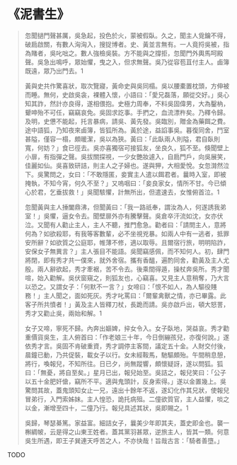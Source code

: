 # 《泥書生》

> 忽聞撾門聲甚厲，吳急起，投色於火，蒙被假臥。久之，聞主人覓鑰不得，破扃啟關，有數人洶洶入，搜捉博者。史、黃並言無有。一人竟捋吳被，指為賭者，吳叱咄之。數人強檢吳裝。方不能與之撐拒，忽聞門外輿馬呵殿聲。吳急出鳴呼，眾始懼，曳之入，但求無聲。吳乃從容苞苴付主人。鹵簿既遠，眾乃出門去。1
>
> 黃與史共作驚喜狀，取次覽寢，黃命史與吳同榻。吳以腰橐置枕頭，方伸被而睡。無何，史啟吳衾，裸體入懷，小語曰：「愛兄磊落，願從交好。」吳心知其詐，然計亦良得，遂相偎抱。史極力周奉，不料吳固偉男，大為鑿枘，顰呻殆不可任，竊竊哀免。吳固求訖事。手捫之，血流漂杵矣。乃釋令歸。及明，史憊不能起，托言暴病，請吳、黃先發。吳臨別，贈金為藥餌之費。途中語狐，乃知夜來鹵簿，皆狐所為。黃於途，益諂事吳。暮復同舍，鬥室甚隘，僅容一榻，頗暖潔，吳以為狹。黃曰：「此臥兩人則隘，君自臥則寬，何妨？」食已徑去。吳亦喜獨宿可接狐友，坐良久，狐不至。倏聞壁上小扉，有指彈之聲。吳拔關探視，一少女艷妝遽入，自扃門戶，向吳展笑，佳麗如仙。吳喜致研詰，則主人之子婦也。遂與狎，大相愛悅。女忽潸然泣下。吳驚問之，女曰：「不敢隱匿，妾實主人遣以餌君者。曩時入室，即被掩執，不知今宵，何久不至？」又嗚咽曰：「妾良家女，情所不甘。今已傾心於君，乞垂拔救！」吳聞駭懼，計無所出，但遣速去，女惟俯首泣。1
>
> 忽聞黃與主人捶闔鼎沸，但聞黃曰：「我一路祇奉，謂汝為人，何遂誘我弟室！」吳懼，逼女令去。聞壁扉外亦有騰擊聲。吳倉卒汗流如沈，女亦伏泣。又聞有人勸止主人，主人不聽，推門愈急。勸者曰：「請問主人，意將何為？如欲殺耶，有我等客數輩，必不坐視兇暴。如兩人中有一逃者，抵罪安所辭？如欲質之公庭耶，帷薄不修，適以取辱。且爾宿行旅，明明陷詐，安保女子無異言？」主人張目不能語。吳聞竊感佩，而不知何人。初，肆門將閉，即有秀才共一僕來，就外舍宿。攜有香醞，遍酌同舍，勸黃及主人尤殷。兩人辭欲起，秀才牽裾，苦不令去。後乘間得遁，操杖奔吳所。秀才聞喧，始入勸解。吳伏窗窺之，則狐友也，心竊喜。又見主人意稍奪，乃大言以恐之。又謂女子：「何默不一言？」女啼曰：「恨不如人，為人驅役賤務！」主人聞之，面如死灰。秀才叱罵曰：「爾輩禽獸之情，亦已畢露。此客子所共憤者！」黃及主人皆釋刀杖，長跪而請。吳亦啟戶出，頓大怒詈，秀才又勸止吳，兩始和解。1
>
> 女子又啼，寧死不歸。內奔出嫗婢，捽女令入。女子臥地，哭益哀。秀才勸重價貨吳生，主人俯首曰：「作老娘三十年，今日倒繃孩兒，亦復何說。」遂依秀才言。吳固不肯破重資，秀才調停主客間，議定五十金。人財交付後，晨鐘已動，乃共促裝，載女子以行。女未經鞍馬，馳驅頗殆。午間稍息憩，將行，喚報兒，不知所往。日已夕，尚無蹤響，頗懷疑訝，遂以問狐。狐曰：「無憂，將自至矣。」星月已出，報兒始至。吳詰之，報兒笑曰：「公子以五十金肥奸傖，竊所不平。適與鬼頭計，反身索得。」遂以金置幾上。吳驚問其故，蓋鬼頭知女止一兄，遠出十餘年不返，遂幻化作其兄狀，使報兒冒弟行，入門索姊妹。主人惶恐，詭托病殂。二僮欲質官，主人益懼，啖之以金，漸增至四十，二僮乃行。報兒具述其狀，吳即賜之。1
>
> 吳歸，琴瑟綦篤。家益富。細詰女子，曩美少年即其夫，蓋史即金也。襲一槲綢帔，云是得之山東王姓者。蓋其黨羽甚眾，逆旅主人，皆其一類。何意吳生所遇，即王子巽連天呼苦之人，不亦快哉！旨哉古言：「騎者善墮。」

TODO
